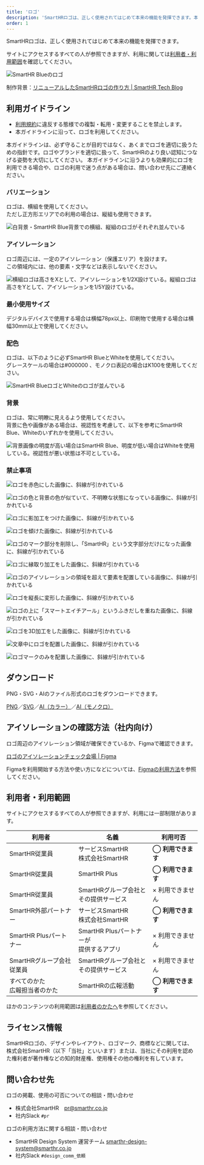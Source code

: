 ```yaml
---
title: 'ロゴ'
description: 'SmartHRロゴは、正しく使用されてはじめて本来の機能を発揮できます。本ガイドラインおよび利用規約にしたがって利用してください。'
order: 1
---
```



SmartHRロゴは、正しく使用されてはじめて本来の機能を発揮できます。

サイトにアクセスするすべての人が参照できますが、利用に関しては[利用者・利用範囲](#h2-2)を確認してください。

![SmartHR Blueのロゴ](./images/logo.png)

制作背景：<a href="https://tech.smarthr.jp/entry/2017/08/07/090000" target="_blank">リニューアルしたSmartHRロゴの作り方 | SmartHR Tech Blog</a>


## 利用ガイドライン

- [利用規約](/terms/)に違反する態様での複製・転用・変更することを禁止します。
- 本ガイドラインに沿って、ロゴを利用してください。  


本ガイドラインは、必ず守ることが目的ではなく、あくまでロゴを適切に扱うための指針です。ロゴやブランドを適切に扱って、SmartHRのより良い認知につなげる姿勢を大切にしてください。
本ガイドラインに沿うよりも効果的にロゴを利用できる場合や、ロゴの利用で迷う点がある場合は、問い合わせ先にご連絡ください。

### バリエーション

ロゴは、横組を使用してください。  
ただし正方形エリアでの利用の場合は、縦組も使用できます。

![白背景・SmartHR Blue背景での横組、縦組のロゴがそれぞれ並んでいる](./images/logo_variation.png)

### アイソレーション

ロゴ周辺には、一定のアイソレーション（保護エリア）を設けます。  
この領域内には、他の要素・文字などは表示しないでください。

![横組ロゴは高さをXとして、アイソレーションを1/2X設けている。縦組ロゴは高さをYとして、アイソレーションを1/5Y設けている。](./images/logo_isolation.png)


### 最小使用サイズ

デジタルデバイスで使用する場合は横幅78px以上、印刷物で使用する場合は横幅30mm以上で使用してください。

### 配色

ロゴは、以下のように必ずSmartHR BlueとWhiteを使用してください。  
グレースケールの場合は#000000 、モノクロ表記の場合はK100を使用してください。

![SmartHR BlueロゴとWhiteのロゴが並んでいる](./images/logo_color.png)

### 背景

ロゴは、常に明瞭に見えるよう使用してください。  
背景に色や画像がある場合は、視認性を考慮して、以下を参考にSmartHR Blue、Whiteのいずれかを使用してください。

![背景画像の明度が高い場合はSmartHR Blue、明度が低い場合はWhiteを使用している。視認性が悪い状態は不可としている。](./images/logo_background.png)

### 禁止事項

<Grid>
  <ImgWithDesc description="指定カラー以外で表記してはいけない">

  ![ロゴを赤色にした画像に、斜線が引かれている](./images/logo_ng_color.png)

  </ImgWithDesc>

  <ImgWithDesc description="不明瞭な表示をしてはならない">

  ![ロゴの色と背景の色が似ていて、不明瞭な状態になっている画像に、斜線が引かれている](./images/logo_ng_unclear.png)

  </ImgWithDesc>

  <ImgWithDesc description="シャドウをつけてはいけない">

  ![ロゴに影加工をつけた画像に、斜線が引かれている](./images/logo_ng_shadow.png)

  </ImgWithDesc>

  <ImgWithDesc description="ロゴを傾けてはいけない">

  ![ロゴを傾けた画像に、斜線が引かれている](./images/logo_ng_oblique.png)

  </ImgWithDesc>

  <ImgWithDesc description="ロゴの一部だけを使用したり、要素を削除してはいけない">

  ![ロゴのマーク部分を削除し、「SmartHR」という文字部分だけになった画像に、斜線が引かれている](./images/logo_ng_cut.png)

  </ImgWithDesc>

  <ImgWithDesc description="ロゴを縁取ってはいけない">

  ![ロゴに縁取り加工をした画像に、斜線が引かれている](./images/logo_ng_outline.png)

  </ImgWithDesc>

  <ImgWithDesc description="アイソレーションの領域内に要素を配置してはいけない">

  ![ロゴのアイソレーションの領域を超えて要素を配置している画像に、斜線が引かれている](./images/logo_ng_isolation.png)

  </ImgWithDesc>

  <ImgWithDesc description="変形させてはいけない">

  ![ロゴを縦長に変形した画像に、斜線が引かれている](./images/logo_ng_transform.png)

  </ImgWithDesc>

  <ImgWithDesc description="他要素やマークをロゴの上に重ねてはいけない">

  ![ロゴの上に「スマートエイチアール」というふきだしを重ねた画像に、斜線が引かれている](./images/logo_ng_other.png)

  </ImgWithDesc>

  <ImgWithDesc description="平面表現において3D表現してはいけない">

  ![ロゴを3D加工をした画像に、斜線が引かれている](./images/logo_ng_3d.png)

  </ImgWithDesc>

  <ImgWithDesc description="文章中にロゴを使ってはいけない">

  ![文章中にロゴを配置した画像に、斜線が引かれている](./images/logo_ng_sentence.png)

  </ImgWithDesc>

  <ImgWithDesc description="ロゴマークを単体で使ってはいけない">

  ![ロゴマークのみを配置した画像に、斜線が引かれている](./images/logo_ng_symbol.png)

  </ImgWithDesc>


</Grid>

## ダウンロード

PNG・SVG・AIのファイル形式のロゴをダウンロードできます。

[PNG](/SmartHR_Logo_png.zip)／[SVG](/SmartHR_Logo_svg.zip)／[AI（カラー）](/SmartHR_Logo_ai.zip)／[AI（モノクロ）](/SmartHR_Logo_monochrome.zip)


## アイソレーションの確認方法（社内向け）
ロゴ周辺のアイソレーション領域が確保できているか、Figmaで確認できます。

<a href="https://www.figma.com/file/ZkFiU1MN3IuzHzqCcRBTQB/%E3%83%AD%E3%82%B4%E3%81%AE%E3%82%A2%E3%82%A4%E3%82%BD%E3%83%AC%E3%83%BC%E3%82%B7%E3%83%A7%E3%83%B3%E3%83%81%E3%82%A7%E3%83%83%E3%82%AF%E4%BC%9A%E5%A0%B4?type=design&node-id=0%3A1&mode=design&t=s542qXgF1PJO7x6Z-1" target="_blank">ロゴのアイソレーションチェック会場 | Figma</a>

Figmaを利用開始する方法や使い方になどについては、[Figmaの利用方法](/operational-guideline/figma-operation/)を参照してください。


## 利用者・利用範囲

サイトにアクセスするすべての人が参照できますが、利用には一部制限があります。

  <table>
    <thead>
      <tr>
        <th>利用者</th>
        <th>名義</th>
        <th>利用可否</th>
      </tr>
    </thead>
    <tbody>
      <tr>
        <td>SmartHR従業員</td>
        <td>サービスSmartHR<br/>株式会社SmartHR</td>
        <td><strong>◯ 利用できます</strong></td>
      </tr>
      <tr>
        <td>SmartHR従業員</td>
        <td>SmartHR Plus</td>
        <td><strong>◯ 利用できます</strong></td>
      </tr>
      <tr>
        <td>SmartHR従業員</td>
        <td>SmartHRグループ会社と<br/>その提供サービス</td>
        <td>× 利用できません</td>
      </tr>
      <tr>
        <td>SmartHR外部パートナー</td>
        <td>サービスSmartHR<br/>株式会社SmartHR</td>
        <td><strong>◯ 利用できます</strong></td>
      </tr>
      <tr>
        <td>SmartHR Plusパートナー</td>
        <td>SmartHR Plusパートナーが<br/>提供するアプリ</td>
        <td>× 利用できません</td>
      </tr>
      <tr>
        <td>SmartHRグループ会社<br/>従業員</td>
        <td>SmartHRグループ会社と<br/>その提供サービス</td>
        <td>× 利用できません</td>
      </tr>
      <tr>
        <td>すべてのかた<br/>広報担当者のかた</td>
        <td>SmartHRの広報活動</td>
        <td><strong>◯ 利用できます</strong></td>
      </tr>
    </tbody>
  </table>

ほかのコンテンツの利用範囲は[利用者のかたへ](/introduction/user/)を参照してください。  


## ライセンス情報

SmartHRロゴの、デザインやレイアウト、ロゴマーク、商標などに関しては、株式会社SmartHR（以下「当社」といいます）または、当社にその利用を認めた権利者が著作権などの知的財産権、使用権その他の権利を有しています。


## 問い合わせ先

ロゴの掲載、使用の可否についての相談・問い合わせ
- 株式会社SmartHR　pr@smarthr.co.jp
- 社内Slack `#pr`

ロゴの利用方法に関する相談・問い合わせ
- SmartHR Design System 運営チーム smarthr-design-system@smarthr.co.jp
- 社内Slack `#design_comm_依頼`
